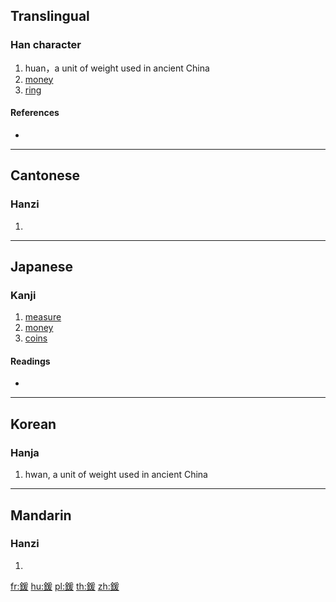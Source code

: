 {{character info/new}}
{{also|锾}}
==Translingual==

===Han character===
{{Han char|rn=167|rad=金|as=09|sn=17|four=82147|canj=CBME}}

# huan，a unit of weight used in ancient China
# [[money]]
# [[ring]]

====References====
* {{Han ref|kx=1315.080|dkj=40648|dj=1815.180|hdz=64234.050|uh=9370|ud=37744|bh=C1EC|bd=49644}}

----

==Cantonese==

===Hanzi===
{{yue-hanzi|jyut=|y=waan4|sim=锾}}

# {{defn|lang=yue|sort=金09}}

----

==Japanese==

===Kanji===
{{ja-kanji|grade=|rs=金09}}

# [[measure]]
# [[money]]
# [[coins]]

====Readings====
* {{ja-readings|on=[[かん]] (kan), [[げん]] (gen), [[えん]] (en)|kun=[[めかた]] (mekata)|nanori=}}

----

==Korean==

===Hanja===
{{ko-hanja|hangeul=환|eumhun=|rv=hwan|mr=hwan|y=hwan}}

# hwan, a unit of weight used in ancient China

----

==Mandarin==

===Hanzi===
{{cmn-hanzi|sim=锾|pin=[[huán]] ([[huan2]])|wg=huan<sup>2</sup>}}

# {{defn|lang=cmn|sort=金09}}

[[fr:鍰]]
[[hu:鍰]]
[[pl:鍰]]
[[th:鍰]]
[[zh:鍰]]